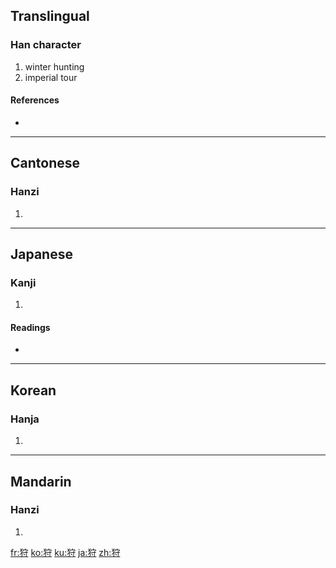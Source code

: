 ==Translingual==

===Han character===
{{Han char|rn=94|rad=犬|as=06|sn=9|four=4324<sub>2</sub>|canj=大竹十木戈 (KHJDI)}}

# winter hunting
# imperial tour

====References====
* {{Han ref|kx=0711.040|dkj=20390|dj=1123.040|hdz=21346.050|uh=72E9|ud=29417|bh=ACBC|bd=44220}}

----

==Cantonese==

===Hanzi===
{{yue-hanzi|jyut=|y=sau3}}

# {{defn|Cantonese}}

----

==Japanese==

===Kanji===
{{ja-kanji|grade=c|rs=犬06}}

# {{defn|Japanese}}

====Readings====
* {{ja-readings|on=[[しゅ]] (shu), [[しゅう]] (shū)|kun=[[かる]] (karu), [[かり]] (kari)}}

----

==Korean==

===Hanja===
{{ko-hanja|hangeul=수|eumhun=|rv=su|mr=su|y=swu}}

# {{defn|Korean}}

----

==Mandarin==

===Hanzi===
{{cmn-hanzi|pin=[[shòu]] ([[shou4]])|wg=shou<sup>4</sup>}}

# {{defn|Mandarin}}

[[fr:狩]]
[[ko:狩]]
[[ku:狩]]
[[ja:狩]]
[[zh:狩]]